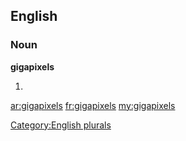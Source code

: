 ==English==

===Noun===
'''gigapixels'''

# {{plural of|[[gigapixel]]}}

[[Category:English plurals]]

[[ar:gigapixels]]
[[fr:gigapixels]]
[[my:gigapixels]]